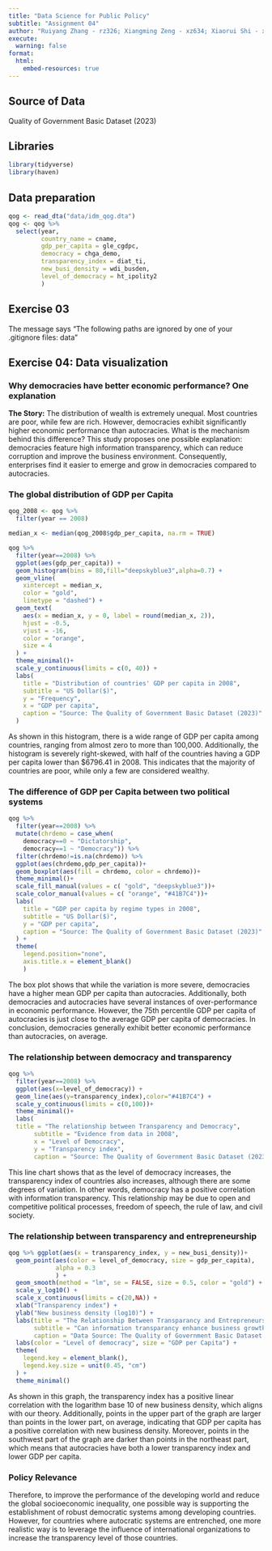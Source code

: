```yaml
---
title: "Data Science for Public Policy"
subtitle: "Assignment 04"
author: "Ruiyang Zhang - rz326; Xiangming Zeng - xz634; Xiaorui Shi - xs215"
execute:
  warning: false
format:
  html:
    embed-resources: true
---
```


## Source of Data

Quality of Government Basic Dataset (2023)

## Libraries

```r
library(tidyverse)
library(haven)
```

## Data preparation

```r
qog <- read_dta("data/idm_qog.dta")
qog <- qog %>% 
  select(year, 
         country_name = cname, 
         gdp_per_capita = gle_cgdpc, 
         democracy = chga_demo, 
         transparency_index = diat_ti, 
         new_busi_density = wdi_busden,
         level_of_democracy = ht_ipolity2
         ) 
```

## Exercise 03

The message says "The following paths are ignored by one of your .gitignore files: data"

## Exercise 04: Data visualization

### Why democracies have better economic performance? One explanation

**The Story:** The distribution of wealth is extremely unequal. Most countries are poor, while few are rich. However, democracies exhibit significantly higher economic performance than autocracies. What is the mechanism behind this difference? This study proposes one possible explanation: democracies feature high information transparency, which can reduce corruption and improve the business environment. Consequently, enterprises find it easier to emerge and grow in democracies compared to autocracies.

### The global distribution of GDP per Capita

```r
qog_2008 <- qog %>% 
  filter(year == 2008) 

median_x <- median(qog_2008$gdp_per_capita, na.rm = TRUE)

qog %>% 
  filter(year==2008) %>% 
  ggplot(aes(gdp_per_capita)) +
  geom_histogram(bins = 80,fill="deepskyblue3",alpha=0.7) +
  geom_vline(
    xintercept = median_x,
    color = "gold", 
    linetype = "dashed") +
  geom_text(
    aes(x = median_x, y = 0, label = round(median_x, 2)), 
    hjust = -0.5,
    vjust = -16,
    color = "orange",
    size = 4
  ) +
  theme_minimal()+
  scale_y_continuous(limits = c(0, 40)) +
  labs(
    title = "Distribution of countries' GDP per capita in 2008",
    subtitle = "US Dollar($)",
    y = "Frequency",
    x = "GDP per capita",
    caption = "Source: The Quality of Government Basic Dataset (2023)"
  ) 

```

As shown in this histogram, there is a wide range of GDP per capita among countries, ranging from almost zero to more than 100,000. Additionally, the histogram is severely right-skewed, with half of the countries having a GDP per capita lower than $6796.41 in 2008. This indicates that the majority of countries are poor, while only a few are considered wealthy.

### The difference of GDP per Capita between two political systems

```r
qog %>% 
  filter(year==2008) %>% 
  mutate(chrdemo = case_when(
    democracy==0 ~ "Dictatorship",
    democracy==1 ~ "Democracy")) %>%
  filter(chrdemo!=is.na(chrdemo)) %>% 
  ggplot(aes(chrdemo,gdp_per_capita))+
  geom_boxplot(aes(fill = chrdemo, color = chrdemo))+
  theme_minimal()+
  scale_fill_manual(values = c( "gold", "deepskyblue3"))+
  scale_color_manual(values = c( "orange", "#41B7C4"))+
  labs(
    title = "GDP per capita by regime types in 2008",
    subtitle = "US Dollar($)",
    y = "GDP per capita",
    caption = "Source: The Quality of Government Basic Dataset (2023)"
  ) +
  theme(
    legend.position="none",
    axis.title.x = element_blank()
    )

```

The box plot shows that while the variation is more severe, democracies have a higher mean GDP per capita than autocracies. Additionally, both democracies and autocracies have several instances of over-performance in economic performance. However, the 75th percentile GDP per capita of autocracies is just close to the average GDP per capita of democracies. In conclusion, democracies generally exhibit better economic performance than autocracies, on average.

### The relationship between democracy and transparency

```r
qog %>%
  filter(year==2008) %>% 
  ggplot(aes(x=level_of_democracy)) +
  geom_line(aes(y=transparency_index),color="#41B7C4") +
  scale_y_continuous(limits = c(0,100))+
  theme_minimal()+
  labs(
  title = "The relationship between Transparency and Democracy",
       subtitle = "Evidence from data in 2008",
       x = "Level of Democracy",
       y = "Transparency index",
       caption = "Source: The Quality of Government Basic Dataset (2023)")
```

This line chart shows that as the level of democracy increases, the transparency index of countries also increases, although there are some degrees of variation. In other words, democracy has a positive correlation with information transparency. This relationship may be due to open and competitive political processes, freedom of speech, the rule of law, and civil society.

### The relationship between transparency and entrepreneurship

```r
qog %>% ggplot(aes(x = transparency_index, y = new_busi_density))+
  geom_point(aes(color = level_of_democracy, size = gdp_per_capita),
             alpha = 0.3
             ) +
  geom_smooth(method = "lm", se = FALSE, size = 0.5, color = "gold") +
  scale_y_log10() +
  scale_x_continuous(limits = c(20,NA)) +
  xlab("Transparency index") +
  ylab("New business density (log10)") +
  labs(title = "The Relationship Between Transparancy and Entrepreneurship",
       subtitle = "Can information transparancy enhance business growth?",
       caption = "Data Source: The Quality of Government Basic Dataset (2023)") +
  labs(color = "Level of democracy", size = "GDP per Capita") +
  theme(
    legend.key = element_blank(),
    legend.key.size = unit(0.45, "cm")
  ) +
  theme_minimal()

```

As shown in this graph, the transparency index has a positive linear correlation with the logarithm base 10 of new business density, which aligns with our theory. Additionally, points in the upper part of the graph are larger than points in the lower part, on average, indicating that GDP per capita has a positive correlation with new business density. Moreover, points in the southwest part of the graph are darker than points in the northeast part, which means that autocracies have both a lower transparency index and lower GDP per capita.

### Policy Relevance

Therefore, to improve the performance of the developing world and reduce the global socioeconomic inequality, one possible way is supporting the establishment of robust democratic systems among developing countries. However, for countries where autocratic systems are entrenched, one more realistic way is to leverage the influence of international organizations to increase the transparency level of those countries.
